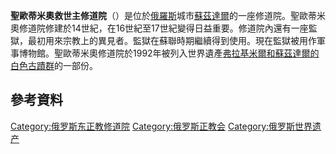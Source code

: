 {{世界遺產概要表
|zh_name = [[弗拉基米爾和蘇茲達爾的白色古蹟群|弗拉基米爾和蘇茲達爾的白色古蹟群]]
|site_img = Suzdal asv2019-01 img03 Spaso-Evfimiev Monastery.jpg
|site_img_capt = 聖歐蒂米奧救世主修道院
|site_img_width =
|en_name = White Monuments of Vladimir and Suzdal
|fr_name = Monuments de Vladimir et de Souzdal
|country = {{RUS}}
|Region = 歐洲和北美洲
|area =
|criterion_c = i, ii, iv
|ID = 633-007
|rg_year = 1992
|Danger_year =
|ex_rg_year =
|iucn =
|remarks =
|org_url =
|map_img =
|map_img_width =
|Coor =
|locmapin =
|map_width =
|relief =
|latitude =
|longitude =
}}

'''聖歐蒂米奧救世主修道院'''（{{lang-ru|'''Спа́со-Евфи́миев монасты́рь'''}}）是位於[[俄羅斯|俄羅斯]]城市[[蘇茲達爾|蘇茲達爾]]的一座修道院。聖歐蒂米奧修道院修建於14世紀，在16世紀至17世紀變得日益重要。修道院內還有一座監獄，最初用來宗教上的異見者。監獄在蘇聯時期繼續得到使用。現在監獄被用作軍事博物館。聖歐蒂米奧修道院於1992年被列入世界遺產[[弗拉基米爾和蘇茲達爾的白色古蹟群|弗拉基米爾和蘇茲達爾的白色古蹟群]]的一部份。

==參考資料==
{{cite book | last=Richmond | first=Simon | title=Lonely Planet: Russia and Belarus | isbn=1-74059-265-4 | page=208|display-authors=etal}}
{{Commonscat|Spaso-Yevfimiyev Monastery (Suzdal)}}

[[Category:俄罗斯东正教修道院|Category:俄罗斯东正教修道院]]
[[Category:俄罗斯正教会|Category:俄罗斯正教会]]
[[Category:俄罗斯世界遗产|Category:俄罗斯世界遗产]]
